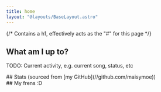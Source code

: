 ```yaml
---
title: home
layout: "@layouts/BaseLayout.astro"
---
```



{/* Contains a h1, effectively acts as the "#" for this page */}
<Greeting />

## What am I up to?
<span class="text-2xl text-muted italic">TODO: Current activity, e.g. current song, status, etc</span>

<div class="grid md:grid-cols-2 lt-md:grid-rows-2">
    <div>
        ## Stats <span class="text-xs font-thin">(sourced from [my GitHub](//github.com/maisymoe))</span>
        <GitHubStats />
    </div>
    <div>
        ## My frens :D
        <Frens />
    </div>
</div>
